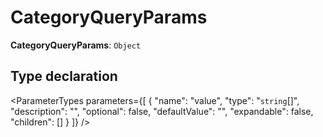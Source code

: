 
# CategoryQueryParams

 **CategoryQueryParams**: `Object`

## Type declaration

<ParameterTypes parameters={[
  {
    "name": "value",
    "type": "`string`[]",
    "description": "",
    "optional": false,
    "defaultValue": "",
    "expandable": false,
    "children": []
  }
]} />
